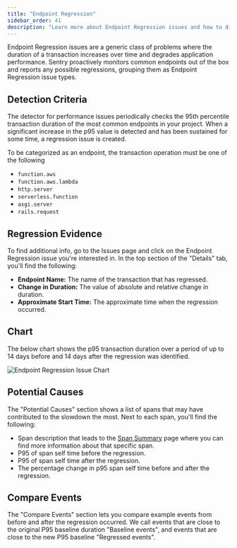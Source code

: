 ```yaml
---
title: "Endpoint Regression"
sidebar_order: 41
description: "Learn more about Endpoint Regression issues and how to diagnose and fix them."
---
```


<Include name="feature-available-for-user-group-early-adopter.mdx" />

Endpoint Regression issues are a generic class of problems where the duration of a transaction increases over time and degrades application performance. Sentry proactively monitors common endpoints out of the box and reports any possible regressions, grouping them as Endpoint Regression issue types.

## Detection Criteria

The detector for performance issues periodically checks the 95th percentile transaction duration of the most common endpoints in your project. When a significant increase in the p95 value is detected and has been sustained for some time, a regression issue is created.

To be categorized as an endpoint, the transaction operation must be one of the following

- `function.aws`
- `function.aws.lambda`
- `http.server`
- `serverless.function`
- `asgi.server`
- `rails.request`

## Regression Evidence

To find additional info, go to the Issues page and click on the Endpoint Regression issue you're interested in. In the top section of the "Details" tab, you'll find the following:

- **Endpoint Name:** The name of the transaction that has regressed.
- **Change in Duration:** The value of absolute and relative change in duration.
- **Approximate Start Time:** The approximate time when the regression occurred.

## Chart

The below chart shows the p95 transaction duration over a period of up to 14 days before and 14 days after the regression was identified.

![Endpoint Regression Issue Chart](endpoint-regression-chart.png)

## Potential Causes

The "Potential Causes" section shows a list of spans that may have contributed to the slowdown the most. Next to each span, you'll find the following:

- Span description that leads to the [Span Summary](/product/performance/transaction-summary/) page where you can find more information about that specific span.
- P95 of span self time before the regression.
- P95 of span self time after the regression.
- The percentage change in p95 span self time before and after the regression.

## Compare Events

The "Compare Events" section lets you compare example events from before and after the regression occurred. We call events that are close to the original P95 baseline duration "Baseline events", and events that are close to the new P95 baseline "Regressed events".
